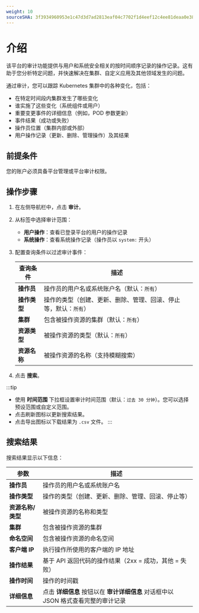 ```yaml
---
weight: 10
sourceSHA: 3f3934960953e1c47d3d7ad2813eaf04c7702f1d4eef12c4ee81deaa0e38ae99
---
```


# 介绍

该平台的审计功能提供与用户和系统安全相关的按时间顺序记录的操作记录。这有助于您分析特定问题，并快速解决在集群、自定义应用及其他领域发生的问题。

通过审计，您可以跟踪 Kubernetes 集群中的各种变化，包括：

- 在特定时间段内集群发生了哪些变化
- 谁实施了这些变化（系统组件或用户）
- 重要变更事件的详细信息（例如，POD 参数更新）
- 事件结果（成功或失败）
- 操作员位置（集群内部或外部）
- 用户操作记录（更新、删除、管理操作）及其结果

## 前提条件

您的账户必须具备平台管理或平台审计权限。

## 操作步骤

1. 在左侧导航栏中，点击 **审计**。

2. 从标签中选择审计范围：
   - **用户操作**：查看已登录平台的用户的操作记录
   - **系统操作**：查看系统操作记录（操作员以 `system:` 开头）

3. 配置查询条件以过滤审计事件：

   | 查询条件           | 描述                                                                                                   |
   | ----------------- | -------------------------------------------------------------------------------------------------------- |
   | **操作员**        | 操作员的用户名或系统账户名（默认：`所有`）                                                              |
   | **操作类型**      | 操作的类型（创建、更新、删除、管理、回滚、停止等，默认：`所有`）                                        |
   | **集群**          | 包含被操作资源的集群（默认：`所有`）                                                                      |
   | **资源类型**      | 被操作资源的类型（默认：`所有`）                                                                         |
   | **资源名称**      | 被操作资源的名称（支持模糊搜索）                                                                         |

4. 点击 **搜索**。

:::tip

- 使用 **时间范围** 下拉框设置审计时间范围（默认：`过去 30 分钟`）。您可以选择预设范围或自定义范围。
- 点击刷新图标以更新搜索结果。
- 点击导出图标以下载结果为 `.csv` 文件。
  :::

## 搜索结果

搜索结果显示以下信息：

| 参数                    | 描述                                                                                                      |
| ---------------------- | --------------------------------------------------------------------------------------------------------- |
| **操作员**             | 操作员的用户名或系统账户名                                                                                 |
| **操作类型**           | 操作的类型（创建、更新、删除、管理、回滚、停止等）                                                        |
| **资源名称/类型**      | 被操作资源的名称和类型                                                                                     |
| **集群**               | 包含被操作资源的集群                                                                                       |
| **命名空间**           | 包含被操作资源的命名空间                                                                                   |
| **客户端 IP**          | 执行操作所使用的客户端的 IP 地址                                                                           |
| **操作结果**           | 基于 API 返回代码的操作结果（2xx = 成功，其他 = 失败）                                                     |
| **操作时间**           | 操作的时间戳                                                                                              |
| **详细信息**           | 点击 **详细信息** 按钮以在 **审计详细信息** 对话框中以 JSON 格式查看完整的审计记录                        |
